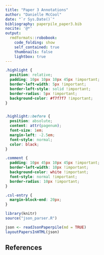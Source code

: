 ```yaml
---
title: "Paper 3 Annotations"
author: "Danielle McCool"
date: "`r Sys.Date()`"
bibliography: paperpile_paper3.bib
nocite: '@*'
output:
  rmdformats::robobook:
    code_folding: show
    self_contained: true
    thumbnails: false
    lightbox: true
---
```


```css
.highlight {
  position: relative;
  padding: 10px 10px 10px 45px !important;
  border-left-width: 5px !important;
  border-left-style: solid !important;
  border-radius: 5px !important;
  background-color: #f7f7f7 !important;
}


.highlight::before {
  position: absolute;
  content: attr(pagenum);
  font-size: 1em;
  margin-left: -2.5em;
  font-style: normal;
  color: black;
}

.comment {
  padding: 10px 45px 10px 45px !important;
  border-left-width: 10px !important;
  background-color: white !important;
  font-style: normal !important;
  border-radius: 10px !important;
}

.csl-entry {
  margin-block-end: 20px;
}

```

```r
library(knitr)
source("json_parser.R")
```

```r
json <- readJsonPaperpile(md = TRUE)
layoutPapersInHTML(json)
```

## References

